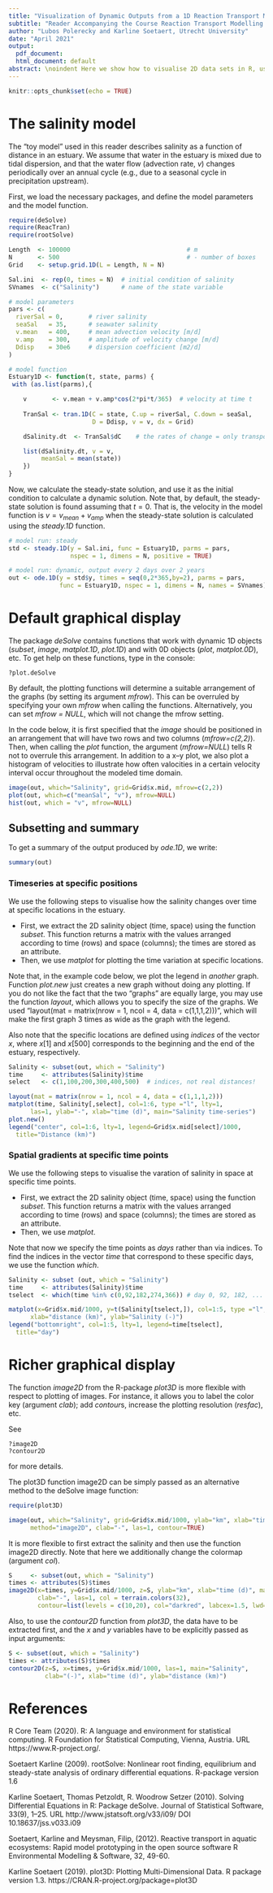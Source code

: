 ```yaml
---
title: "Visualization of Dynamic Outputs from a 1D Reaction Transport Model in R"
subtitle: "Reader Accompanying the Course Reaction Transport Modelling in the Hydrosphere"
author: "Lubos Polerecky and Karline Soetaert, Utrecht University"
date: "April 2021"
output:
  pdf_document:
  html_document: default
abstract: \noindent Here we show how to visualise 2D data sets in R, using functions from the deSolve and plot3D packages. Such data sets are generated, for example, in dynamic runs of 1D reaction-transport models, where the model output is a function of space and time. We illustrate the possibilities using data generated by a model describing salinity distribution in an estuary.
---
```


```r
knitr::opts_chunk$set(echo = TRUE)
```

# The salinity model

The "toy model" used in this reader describes salinity as a function of distance in an estuary. We assume that water in the estuary is mixed due to tidal dispersion, and that the water flow (advection rate, *v*) changes periodically over an annual cycle (e.g., due to a seasonal cycle in precipitation upstream).

First, we load the necessary packages, and define the model parameters and the model function. 

```r
require(deSolve)    
require(ReacTran)
require(rootSolve)

Length  <- 100000                                # m
N       <- 500                                   # - number of boxes
Grid    <- setup.grid.1D(L = Length, N = N)

Sal.ini  <- rep(0, times = N)  # initial condition of salinity
SVnames  <- c("Salinity")      # name of the state variable  

# model parameters
pars <- c(                                      
  riverSal = 0,       # river salinity 
  seaSal   = 35,      # seawater salinity
  v.mean   = 400,     # mean advection velocity [m/d]
  v.amp    = 300,     # amplitude of velocity change [m/d]
  Ddisp    = 30e6     # dispersion coefficient [m2/d]
)

# model function
Estuary1D <- function(t, state, parms) {  
 with (as.list(parms),{

    v       <- v.mean + v.amp*cos(2*pi*t/365)  # velocity at time t
    
    TranSal <- tran.1D(C = state, C.up = riverSal, C.down = seaSal,  
                       D = Ddisp, v = v, dx = Grid)

    dSalinity.dt  <- TranSal$dC    # the rates of change = only transport 

    list(dSalinity.dt, v = v, 
         meanSal = mean(state))
    })
}
```

Now, we calculate the steady-state solution, and use it as the initial condition to calculate a dynamic solution. Note that, by default, the steady-state solution is found assuming that $t=0$. That is, the velocity in the model function is $v=v_{mean} + v_{amp}$ when the steady-state solution is calculated using the *steady.1D* function.

```r
# model run: steady
std <- steady.1D(y = Sal.ini, func = Estuary1D, parms = pars, 
                 nspec = 1, dimens = N, positive = TRUE)

# model run: dynamic, output every 2 days over 2 years
out <- ode.1D(y = std$y, times = seq(0,2*365,by=2), parms = pars, 
              func = Estuary1D, nspec = 1, dimens = N, names = SVnames)
``` 

# Default graphical display

The package *deSolve* contains functions that work with dynamic 1D objects (*subset*, *image*, *matplot.1D*, *plot.1D*) and with 0D objects (*plot*, *matplot.0D*), etc.  To get help on these functions, type in the console:

```{}
?plot.deSolve
```

By default, the plotting functions will determine a suitable arrangement of the graphs (by setting its argument *mfrow*). This can be overruled by specifying your own *mfrow* when calling the functions. Alternatively, you can set *mfrow = NULL*, which will not change the mfrow setting.

In the code below, it is first specified that the *image* should be positioned in an arrangement that will have two rows and two columns (*mfrow=c(2,2)*). Then, when calling the *plot* function, the argument (*mfrow=NULL*) tells R not to overrule this arrangement. In addition to a x--y plot, we also plot a histogram of velocities to illustrate how often valocities in a certain velocity interval occur throughout the modeled time domain.

```r
image(out, which="Salinity", grid=Grid$x.mid, mfrow=c(2,2))
plot(out, which=c("meanSal", "v"), mfrow=NULL)
hist(out, which = "v", mfrow=NULL)
```

## Subsetting and summary

To get a summary of the output produced by *ode.1D*, we write:
```r
summary(out)
```

### Timeseries at specific positions

We use the following steps to visualise how the salinity changes over time at specific locations in the estuary.

* First, we extract the 2D salinity object (time, space) using the function *subset*. This function returns a matrix with the values arranged according to time (rows) and space (columns); the times are stored as an attribute.
* Then, we use *matplot* for plotting the time variation at specific locations.

Note that, in the example code below, we plot the legend in *another* graph. Function *plot.new* just creates a new graph without doing any plotting. If you do not like the fact that the two "graphs" are equally large, you may use the function *layout*, which allows you to specify the size of the graphs. 
We used "layout(mat = matrix(nrow = 1, ncol = 4, data = c(1,1,1,2)))", which will make the first graph 3 times as wide as the graph with the legend.

Also note that the specific locations are defined using *indices* of the vector $x$, where $x[1]$ and $x[500]$ corresponds to the beginning and the end of the estuary, respectively.

```r
Salinity <- subset(out, which = "Salinity")
time     <- attributes(Salinity)$time
select   <- c(1,100,200,300,400,500)  # indices, not real distances!

layout(mat = matrix(nrow = 1, ncol = 4, data = c(1,1,1,2)))
matplot(time, Salinity[,select], col=1:6, type ="l", lty=1, 
      las=1, ylab="-", xlab="time (d)", main="Salinity time-series")
plot.new()
legend("center", col=1:6, lty=1, legend=Grid$x.mid[select]/1000, 
  title="Distance (km)")
```

### Spatial gradients at specific time points

We use the following steps to visualise the varation of salinity in space at specific time points.

* First, we extract the 2D salinity object (time, space) using the function *subset*. This function returns a matrix with the values arranged according to time (rows) and space (columns); the times are stored as an attribute.
* Then, we use *matplot*.

Note that now we specify the time points as *days* rather than via indices. To find the indices in the vector *time* that correspond to these specific days, we use the function *which*.

```r
Salinity <- subset (out, which = "Salinity")
time     <- attributes(Salinity)$time
tselect  <- which(time %in% c(0,92,182,274,366)) # day 0, 92, 182, ...

matplot(x=Grid$x.mid/1000, y=t(Salinity[tselect,]), col=1:5, type ="l", lty=1, 
      xlab="distance (km)", ylab="Salinity (-)")
legend("bottomright", col=1:5, lty=1, legend=time[tselect], 
  title="day")
```

# Richer graphical display

The function *image2D* from the R-package *plot3D* is more flexible with respect to plotting of images. For instance, it allows you to label the color key (argument *clab*); add *contour*s, increase the plotting resolution (*resfac*), etc.

See 
```{}
?image2D
?contour2D
```
for more details. 

The plot3D function image2D can be simply passed as an alternative method to the deSolve image function:

```r
require(plot3D)

image(out, which="Salinity", grid=Grid$x.mid/1000, ylab="km", xlab="time (d)",
      method="image2D", clab="-", las=1, contour=TRUE)
```

It is more flexible to first extract the salinity and then use the function image2D directly. Note that here we additionally change the colormap (argument *col*).

```r
S     <- subset(out, which = "Salinity")
times <- attributes(S)$times
image2D(x=times, y=Grid$x.mid/1000, z=S, ylab="km", xlab="time (d)", main="Salinity",
        clab="-", las=1, col = terrain.colors(32),
        contour=list(levels = c(10,20), col="darkred", labcex=1.5, lwd=2))
```

Also, to use the *contour2D* function from *plot3D*, the data have to be extracted first, and the *x* and *y* variables have to be explicitly passed as input arguments:

```r
S <- subset(out, which = "Salinity")
times <- attributes(S)$times
contour2D(z=S, x=times, y=Grid$x.mid/1000, las=1, main="Salinity",
          clab="(-)", xlab="time (d)", ylab="distance (km)")
```


# References

R Core Team (2020). R: A language and environment for statistical computing. R Foundation for Statistical
  Computing, Vienna, Austria. URL https://www.R-project.org/.
  
Soetaert Karline (2009).  rootSolve: Nonlinear root finding, equilibrium and steady-state analysis of ordinary  differential equations.  R-package version 1.6

Karline Soetaert, Thomas Petzoldt, R. Woodrow Setzer (2010). Solving
  Differential Equations in R: Package deSolve. Journal of Statistical Software,
  33(9), 1--25. URL http://www.jstatsoft.org/v33/i09/ DOI 10.18637/jss.v033.i09
  
Soetaert, Karline and Meysman, Filip, (2012). Reactive transport in aquatic ecosystems: Rapid model prototyping in the open source software R Environmental Modelling & Software, 32, 49-60.
  
Karline Soetaert (2019). plot3D: Plotting Multi-Dimensional Data. R package
  version 1.3. https://CRAN.R-project.org/package=plot3D
  
